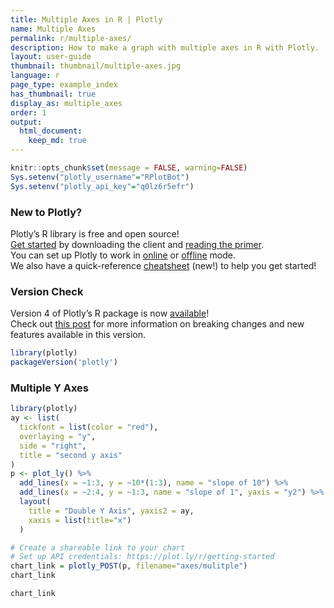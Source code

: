 ```yaml
---
title: Multiple Axes in R | Plotly
name: Multiple Axes
permalink: r/multiple-axes/
description: How to make a graph with multiple axes in R with Plotly.
layout: user-guide
thumbnail: thumbnail/multiple-axes.jpg
language: r
page_type: example_index
has_thumbnail: true
display_as: multiple_axes
order: 1
output:
  html_document:
    keep_md: true
---
```


```r
knitr::opts_chunk$set(message = FALSE, warning=FALSE)
Sys.setenv("plotly_username"="RPlotBot")
Sys.setenv("plotly_api_key"="q0lz6r5efr")
```
### New to Plotly?

Plotly's R library is free and open source!<br>
[Get started](https://plot.ly/r/getting-started/) by downloading the client and [reading the primer](https://plot.ly/r/getting-started/).<br>
You can set up Plotly to work in [online](https://plot.ly/r/getting-started/#hosting-graphs-in-your-online-plotly-account) or [offline](https://plot.ly/r/offline/) mode.<br>
We also have a quick-reference [cheatsheet](https://images.plot.ly/plotly-documentation/images/r_cheat_sheet.pdf) (new!) to help you get started!

### Version Check

Version 4 of Plotly's R package is now [available](https://plot.ly/r/getting-started/#installation)!<br>
Check out [this post](http://moderndata.plot.ly/upgrading-to-plotly-4-0-and-above/) for more information on breaking changes and new features available in this version.
```r
library(plotly)
packageVersion('plotly')
```

### Multiple Y Axes

```r
library(plotly)
ay <- list(
  tickfont = list(color = "red"),
  overlaying = "y",
  side = "right",
  title = "second y axis"
)
p <- plot_ly() %>%
  add_lines(x = ~1:3, y = ~10*(1:3), name = "slope of 10") %>%
  add_lines(x = ~2:4, y = ~1:3, name = "slope of 1", yaxis = "y2") %>%
  layout(
    title = "Double Y Axis", yaxis2 = ay,
    xaxis = list(title="x")
  )

# Create a shareable link to your chart
# Set up API credentials: https://plot.ly/r/getting-started
chart_link = plotly_POST(p, filename="axes/mulitple")
chart_link
```


```r
chart_link
```